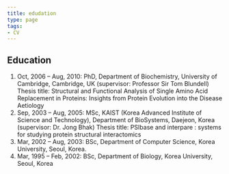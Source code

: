```yaml
---
title: edudation 
type: page
tags: 
- CV
---
```


## Education

1. Oct, 2006 – Aug, 2010: PhD, Department of Biochemistry, University of Cambridge, Cambridge, UK (supervisor: Professor Sir Tom Blundell) Thesis title: Structural and Functional Analysis of Single Amino Acid Replacement in Proteins: Insights from Protein Evolution into the Disease Aetiology
2. Sep, 2003 – Aug, 2005: MSc, KAIST (Korea Advanced Institute of Science and Technology), Department of BioSystems, Daejeon, Korea (supervisor: Dr. Jong Bhak) Thesis title: PSIbase and interpare : systems for studying protein structural interactomics
3. Mar, 2002 – Aug, 2003: BSc, Department of Computer Science, Korea University, Seoul, Korea.
4. Mar, 1995 – Feb, 2002: BSc, Department of Biology, Korea University, Seoul, Korea

